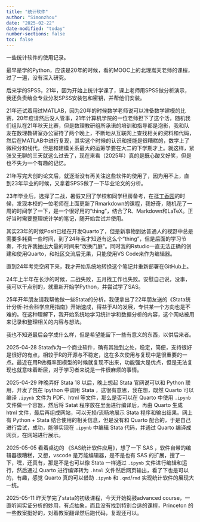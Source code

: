 ```yaml
---
title: "统计软件"
author: "Simonzhou"
date: "2025-02-22"
date-modified: "today"
number-sections: false
toc: false
---
```


一些统计软件的使用记录。

最早是学的Python，应该是20年的时候，看的MOOC上的北理嵩天老师的课程，过了一遍，没有深入研究。

后来学的SPSS，21年，因为开始上统计学课了，课上老师用SPSS做分析演示，我还负责给全专业分发SPSS安装包和密钥，并帮他们安装。

21年还试着用过MATLAB，因为20年的时候数学老师说可以准备数学建模的比赛，20年疫请然后没人管事，21年计算机学院的一位老师担下了这个活，随机我们组队在21年秋天比赛，但是数理教研组所承诺的培训和指导都是泡影，我和队友在数理教研室办公室待了两个晚上，不断地从互联网上查找相关的资料和代码，然后在MATLAB中进行复现，其实这个时候的认识和技能是很糟糕的，数学上了微积分和线代，但是和建模关系最大的运筹学要在大二的下学期才上。就这样，紧张又无聊的三天就这么过去了，现在来看（2025年）真的是既心酸又好笑，但是也不失为一个有趣的记忆。

21年写完大创的论文后，就逐渐没有再关注这些软件的使用了，因为用不上，直到23年毕业的时候，又拿着SPSS做了一下毕业论文的分析。

23年毕业后，选择了二战，暑假又回了学校和同学租房备考，在逛[丁香园](https://www.dxy.cn/)的时候，发现本校的一位老师在上面更新了Rmarkdown的课程，我好奇，随机花了一周的时间学了一下，是一个很好用的“thing”，结合了R、Markdown和LaTeX。正好当时需要整理统计学的笔记，随开始尝试并使用。

其实23年的时候Posit已经在开发Quarto了，但是新事物到达普通人的视野中总是需要多耗费一些时间，到了24年我才知道有这么个“thing”，但是后面的学习节奏，不允许我抽出大量的时间来“改换门庭”。同时我的Rstudio一直无法正确的创建和使用Quarto，和社区交流后无果，只能使用VS Code来作为编辑器。

直到24年考完空闲下来，我才开始系统地转换这个笔记并重新部署在GitHub上。

24年上半年在长沙的时候，二战失败，五月找工作也失败。安慰自己说，没事，我可以干点别的，就重新开始学Python，并尝试学了SAS。

25年开年朋友请我帮他做一些Stata的分析，我便拿出了22年朋友送的《Stata统计分析·社会科学应用指南》开始速成，得益于AI的发展，专供某一个方向也是不难的。在这种理解下，我开始系统地学习统计学和数据分析的内容，这个网站被用来记录和整理相关的内容与想法。

我也不知道最后会学成什么样，但是希望能留下一些有意义的东西，以供后来者。

2025-04-28 Stata作为一个商业软件，确有其独到之处，稳定，简便，支持很好是很好的有点，相较于R的开源与不稳定，这在多次使用与复现中是很重要的一点。最近在用R做概率图模型的时候就复现不出来，功能强大是优点，但是无法复现也就意味着断层，对于学习者来说是一件很麻烦的事情。

2025-04-29 昨晚弄好 Stata 18 以后，晚上想起 Stata 官网说可以和 Python 联用，开发了包在 Ipython 中调用 Stata ，这很有意思，我在想，既然 Quarto 可以编译 `.ipynb` 文件为 PDF、html 等文件，那么是否可以在 Quarto 中使用 `.ipynb` 文件做一个容器，然后将 Satat 程序放在里面进行编译后，再由 Quarto 生成 html 文件，最后再组成网站，可以无损/流畅地展示 Stata 程序和输出结果。网上有 Python + Stata 结合使用的相关信息，但是没有和 Quarto 配合的，于是自己进行尝试，成功，能够实现在 `.ipynb` 中编辑 Stata 代码，并通过 Quarto 编译成网页，在网站进行展示。

2025-05-05 看着桌边的 《SAS统计软件应用》，想了一下 SAS ，软件自带的编辑器很糟糕，又想，vscode 是万能编辑器，是不是也有 SAS 的扩展，搜了一下，嘿，还真有，那是不是也可以像 Stata 一样通过 `.ipynb` 文件进行编辑和运行，然后通过 Quarto 进行编译转为 `.html` 文件然后网页输出，看了下也是可以的，有趣，感觉 Quarto 真的可以借助 `.ipynb` 和 `.qmd`/`rmd` 实现统计软件的展现大一统。

2025-05-11 昨天学完了stata的初级课程，今天开始捣鼓advanced course，一直听闻实证分析的妙用，有点抽象，而且没有找到特别合适的课程，Princeton 的一些教案挺好的，对着教案翻译然后跑代码，复现还可以。